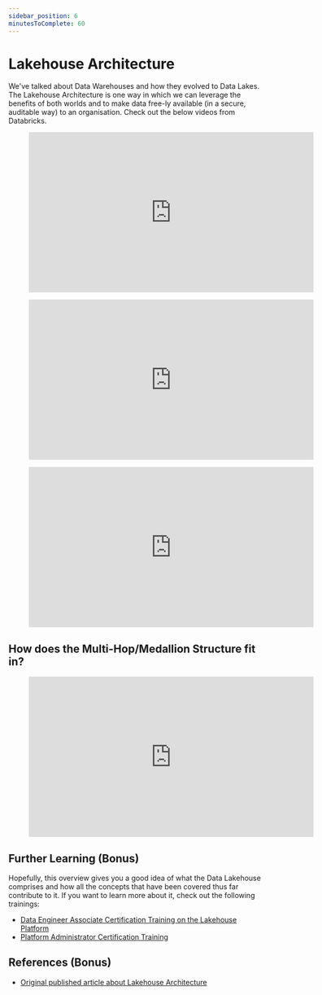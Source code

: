 ```yaml
---
sidebar_position: 6
minutesToComplete: 60
---
```



# Lakehouse Architecture
We've talked about Data Warehouses and how they evolved to Data Lakes. The Lakehouse Architecture is one way in which we can leverage the benefits of both worlds and to make data free-ly available (in a secure, auditable way) to an organisation. Check out the below videos from Databricks.


<div style={{textAlign: 'center'}}>

<figure class="video-container">
    <iframe width="560" height="315" src="https://www.youtube.com/embed/myLiFw9AUKY" title="YouTube video player" frameborder="0" allow="accelerometer; autoplay; clipboard-write; encrypted-media; gyroscope; picture-in-picture" allowfullscreen="allowfullscreen"></iframe>
</figure>

</div>

<div style={{textAlign: 'center'}}>

<figure class="video-container">
    <iframe width="560" height="315" src="https://www.youtube.com/embed/CfubH7XpRVw" title="YouTube video player" frameborder="0" allow="accelerometer; autoplay; clipboard-write; encrypted-media; gyroscope; picture-in-picture" allowfullscreen="allowfullscreen"></iframe>
</figure>

</div>

<div style={{textAlign: 'center'}}>

<figure class="video-container">
    <iframe width="560" height="315" src="https://www.youtube.com/embed/5oz5dwHU_mM" title="YouTube video player" frameborder="0" allow="accelerometer; autoplay; clipboard-write; encrypted-media; gyroscope; picture-in-picture" allowfullscreen="allowfullscreen"></iframe>
</figure>

</div>

## How does the Multi-Hop/Medallion Structure fit in?
<div style={{textAlign: 'center'}}>

<figure class="video-container">
    <iframe width="560" height="315" src="https://www.youtube.com/embed/rqn-BnEx9fE?start=566&end=713" title="YouTube video player" frameborder="0" allow="accelerometer; autoplay; clipboard-write; encrypted-media; gyroscope; picture-in-picture" allowfullscreen="allowfullscreen"></iframe>
</figure>

</div>

## Further Learning (Bonus)
Hopefully, this overview gives you a good idea of what the Data Lakehouse comprises and how all the concepts that have been covered thus far contribute to it. If you want to learn more about it, check out the following trainings:
* [Data Engineer Associate Certification Training on the Lakehouse Platform](https://www.databricks.com/learn/certification/data-engineer-associate)
* [Platform Administrator Certification Training](https://www.databricks.com/learn/certification/platform-administrator-accreditation)


## References (Bonus)
* [Original published article about Lakehouse Architecture](https://www.cidrdb.org/cidr2021/papers/cidr2021_paper17.pdf)